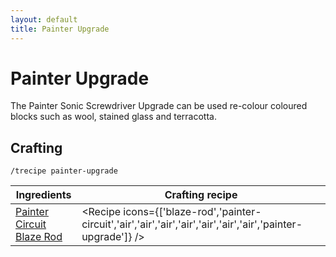 ```yaml
---
layout: default
title: Painter Upgrade
---
```



Painter Upgrade
===================

The Painter Sonic Screwdriver Upgrade can be used re-colour coloured blocks such as wool, stained glass and terracotta.

## Crafting

`/trecipe painter-upgrade`

| Ingredients | Crafting recipe |
| ----------- | --------------- |
| [Painter Circuit](/recipes/sonic-circuits/painter-circuit)<br/>[Blaze Rod](https://minecraft.wiki/w/Blaze_Rod) | <Recipe icons={['blaze-rod','painter-circuit','air','air','air','air','air','air','air','painter-upgrade']} /> |
